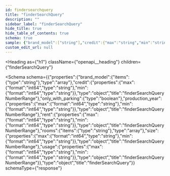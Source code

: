 ```yaml
---
id: findersearchquery
title: "finderSearchQuery"
description: ""
sidebar_label: "finderSearchQuery"
hide_title: true
hide_table_of_contents: true
schema: true
sample: {"brand_model":["string"],"credit":{"max":"string","min":"string"},"only_with_parking":true,"production_year":{"max":"string","min":"string"},"rent":{"max":"string","min":"string"},"rooms":["string"],"size":{"max":"string","min":"string"},"usage":{"max":"string","min":"string"}}
custom_edit_url: null
---
```



<Heading
  as={"h1"}
  className={"openapi__heading"}
  children={"finderSearchQuery"}
>
</Heading>





<Schema
  schema={{"properties":{"brand_model":{"items":{"type":"string"},"type":"array"},"credit":{"properties":{"max":{"format":"int64","type":"string"},"min":{"format":"int64","type":"string"}},"type":"object","title":"finderSearchQueryNumberRange"},"only_with_parking":{"type":"boolean"},"production_year":{"properties":{"max":{"format":"int64","type":"string"},"min":{"format":"int64","type":"string"}},"type":"object","title":"finderSearchQueryNumberRange"},"rent":{"properties":{"max":{"format":"int64","type":"string"},"min":{"format":"int64","type":"string"}},"type":"object","title":"finderSearchQueryNumberRange"},"rooms":{"items":{"type":"string"},"type":"array"},"size":{"properties":{"max":{"format":"int64","type":"string"},"min":{"format":"int64","type":"string"}},"type":"object","title":"finderSearchQueryNumberRange"},"usage":{"properties":{"max":{"format":"int64","type":"string"},"min":{"format":"int64","type":"string"}},"type":"object","title":"finderSearchQueryNumberRange"}},"type":"object","title":"finderSearchQuery"}}
  schemaType={"response"}
>
  
</Schema>
            